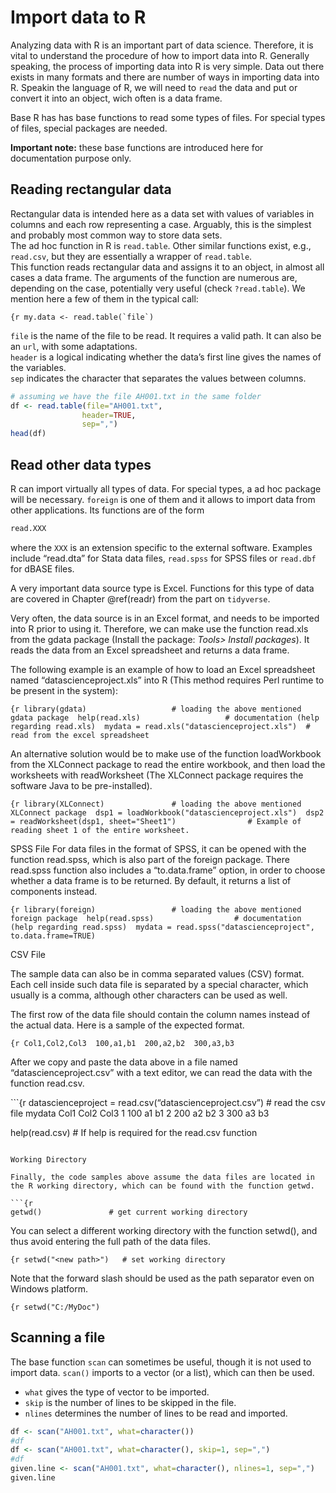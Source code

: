 # Import data to R {#import}



Analyzing data with R is an important part of data science. Therefore, it is vital to understand the procedure of how to import data into R. Generally speaking, the process of importing data into R is very simple. Data out there exists in many formats and there are number of ways in importing data into R. Speakin the language of R, we will need to `read` the data and put or convert it into an object, wich often is a data frame. 

Base R has has base functions to read some types of files. For special types of files, special packages are needed.

**Important note:** these base functions are introduced here for documentation purpose only. 

## Reading rectangular data

Rectangular data is intended here as a data set with values of variables in columns and each row representing a case. Arguably, this is the simplest and probably most common way to store data sets.  
The ad hoc function in R is `read.table`. Other similar functions exist, e.g., `read.csv`, but they are essentially a wrapper of `read.table`.   
This function reads rectangular data and assigns it to an object, in almost all cases a data frame. The arguments of the function are numerous are, depending on the case, potentially very useful (check `?read.table`).  We mention here a few of them in the typical call:

```{r
my.data <- read.table(`file`)
``` 

`file` is the name of the file to be read. It requires a valid path. It can also be an `url`, with some adaptations.  
`header` is a logical indicating whether the data's first line gives the names of the variables.  
`sep` indicates the character that separates the values between columns.

```r
# assuming we have the file AH001.txt in the same folder
df <- read.table(file="AH001.txt",
				header=TRUE,
				sep=",")
head(df)
```


## Read other data types

R can import virtually all types of data. For special types, a ad hoc package will be necessary. `foreign` is one of them and it allows to import data from other applications. Its functions are of the form

```r
read.XXX
```
 where the `XXX` is an extension specific to the external software. Examples include "read.dta" for Stata data files, `read.spss` for SPSS files or `read.dbf` for dBASE files.   

A very important data source type is Excel. Functions for this type of data are covered in Chapter \@ref(readr) from the part on `tidyverse`.

Very often, the data source is in an Excel format, and needs to be imported into R prior to using it. Therefore, we can make use the function read.xls from the gdata package (Install the package: _Tools> Install packages_). It reads the data from an Excel spreadsheet and returns a data frame. 

The following example is an example of how to load an Excel spreadsheet named "datascienceproject.xls" into R (This method requires Perl runtime to be present in the system):

```{r
library(gdata)                   # loading the above mentioned gdata package 
help(read.xls)                   # documentation (help regarding read.xls) 
mydata = read.xls("datascienceproject.xls")  # read from the excel spreadsheet
```

An alternative solution would be to make use of the function loadWorkbook from the XLConnect package to read the entire workbook, and then load the worksheets with readWorksheet (The XLConnect package requires the software Java to be pre-installed).

```{r
library(XLConnect)               # loading the above mentioned XLConnect package 
dsp1 = loadWorkbook("datascienceproject.xls") 
dsp2 = readWorksheet(dsp1, sheet="Sheet1")                # Example of reading sheet 1 of the entire worksheet.
```

SPSS File
For data files in the format of SPSS, it can be opened with the function read.spss, which is also part of the foreign package. There read.spss function also includes a "to.data.frame" option, in order to choose whether a data frame is to be returned. By default, it returns a list of components instead.

```{r
library(foreign)                 # loading the above mentioned foreign package 
help(read.spss)                  # documentation (help regarding read.spss) 
mydata = read.spss("datascienceproject", to.data.frame=TRUE)
```

CSV File

The sample data can also be in comma separated values (CSV) format. Each cell inside such data file is separated by a special character, which usually is a comma, although other characters can be used as well.

The first row of the data file should contain the column names instead of the actual data. Here is a sample of the expected format.

```{r
Col1,Col2,Col3 
100,a1,b1 
200,a2,b2 
300,a3,b3
```

After we copy and paste the data above in a file named "datascienceproject.csv" with a text editor, we can read the data with the function read.csv.

```{r
datascienceproject = read.csv("datascienceproject.csv")  # read the csv file 
mydata 
  Col1 Col2 Col3 
1  100   a1   b1 
2  200   a2   b2 
3  300   a3   b3

help(read.csv)            # If help is required for the read.csv function
```

Working Directory

Finally, the code samples above assume the data files are located in the R working directory, which can be found with the function getwd.

```{r
getwd()               # get current working directory
```

You can select a different working directory with the function setwd(), and thus avoid entering the full path of the data files.

```{r
setwd("<new path>")   # set working directory
```

Note that the forward slash should be used as the path separator even on Windows platform.

```{r
setwd("C:/MyDoc")
```



## Scanning a file

The base function `scan` can sometimes be useful, though it is not used to import data. `scan()` imports to a vector (or a list), which can then be used.   

- `what` gives the type of vector to be imported.  
- `skip` is the number of lines to be skipped in the file.  
- `nlines` determines the number of lines to be read and imported.

```r
df <- scan("AH001.txt", what=character())
#df
df <- scan("AH001.txt", what=character(), skip=1, sep=",")
#df
given.line <- scan("AH001.txt", what=character(), nlines=1, sep=",")
given.line
```





